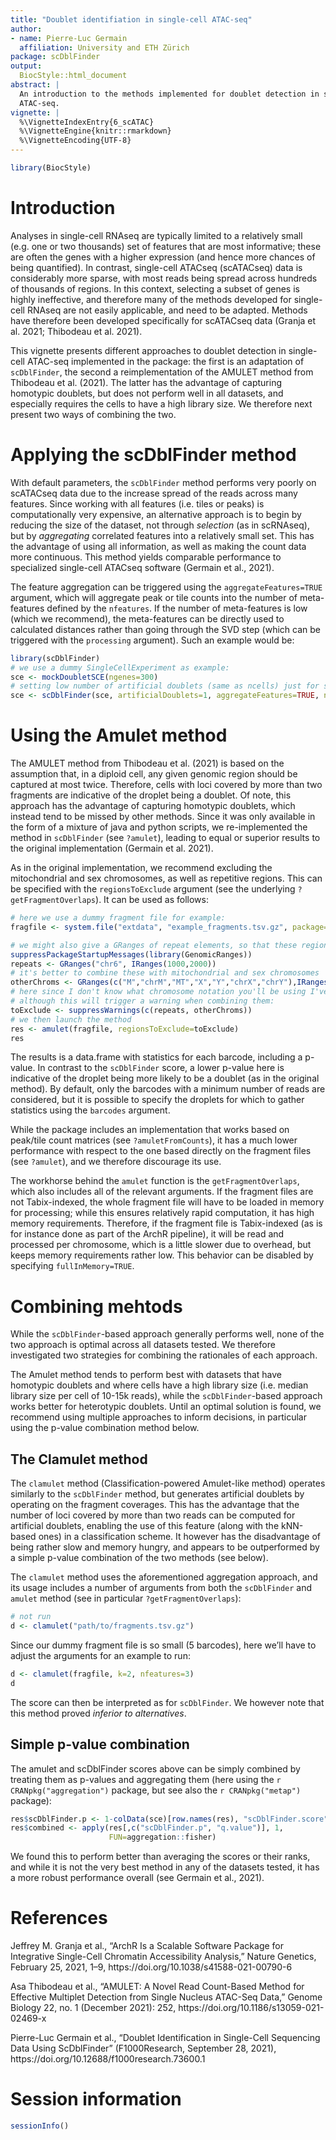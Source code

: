 ```yaml
---
title: "Doublet identifiation in single-cell ATAC-seq"
author:
- name: Pierre-Luc Germain
  affiliation: University and ETH Zürich
package: scDblFinder
output:
  BiocStyle::html_document
abstract: |
  An introduction to the methods implemented for doublet detection in single-cell
  ATAC-seq.
vignette: |
  %\VignetteIndexEntry{6_scATAC}
  %\VignetteEngine{knitr::rmarkdown}
  %\VignetteEncoding{UTF-8}
---
```


```r
library(BiocStyle)
```

# Introduction

Analyses in single-cell RNAseq are typically limited to a relatively small (e.g. one or two thousands) set of features that are most informative; these are often the genes with a higher expression (and hence more chances of being quantified).
In contrast, single-cell ATACseq (scATACseq) data is considerably more sparse, with most reads being spread across hundreds of thousands of regions.
In this context, selecting a subset of genes is highly ineffective, and therefore many of the methods developed for single-cell RNAseq are not easily applicable, and need to be adapted.
Methods have therefore been developed specifically for scATACseq data (Granja et al. 2021; Thibodeau et al. 2021).

This vignette presents different approaches to doublet detection in single-cell ATAC-seq implemented in the package: the first is an adaptation of `scDblFinder`, the second a reimplementation of the AMULET method from Thibodeau et al. (2021). The latter has the advantage of capturing homotypic doublets, but does not perform well in all datasets, and especially requires the cells to have a high library size. We therefore next present two ways of combining the two.

# Applying the scDblFinder method

With default parameters, the `scDblFinder` method performs very poorly on scATACseq data due to the increase spread of the reads across many features. Since working with all features (i.e. tiles or peaks) is computationally very expensive, an alternative approach is to begin by reducing the size of the dataset, not through _selection_ (as in scRNAseq), but by _aggregating_ correlated features into a relatively small set.
This has the advantage of using all information, as well as making the count data more continuous.
This method yields comparable performance to specialized single-cell ATACseq software (Germain et al., 2021).

The feature aggregation can be triggered using the `aggregateFeatures=TRUE` argument, which will aggregate peak or tile counts into the number of meta-features defined by the `nfeatures`.
If the number of meta-features is low (which we recommend), the meta-features can be directly used to calculated distances rather than going through the SVD step (which can be triggered with the `processing` argument). Such an example would be:

```r
library(scDblFinder)
# we use a dummy SingleCellExperiment as example:
sce <- mockDoubletSCE(ngenes=300)
# setting low number of artificial doublets (same as ncells) just for speedup:
sce <- scDblFinder(sce, artificialDoublets=1, aggregateFeatures=TRUE, nfeatures=25, processing="normFeatures")
```

# Using the Amulet method

The AMULET method from Thibodeau et al. (2021) is based on the assumption that, in a diploid cell, any given genomic region should be captured at most twice. Therefore, cells with loci covered by more than two fragments are indicative of the droplet being a doublet. Of note, this approach has the advantage of capturing homotypic doublets, which instead tend to be missed by other methods. Since it was only available in the form of a mixture of java and python scripts, we re-implemented the method in `scDblFinder` (see `?amulet`), leading to equal or superior results to the original implementation (Germain et al. 2021).

As in the original implementation, we recommend excluding the mitochondrial and sex chromosomes, as well as repetitive regions. This can be specified with the `regionsToExclude` argument (see the underlying `?getFragmentOverlaps`). It can be used as follows:

```r
# here we use a dummy fragment file for example:
fragfile <- system.file("extdata", "example_fragments.tsv.gz", package="scDblFinder")

# we might also give a GRanges of repeat elements, so that these regions are excluded:
suppressPackageStartupMessages(library(GenomicRanges))
repeats <- GRanges("chr6", IRanges(1000,2000))
# it's better to combine these with mitochondrial and sex chromosomes
otherChroms <- GRanges(c("M","chrM","MT","X","Y","chrX","chrY"),IRanges(1L,width=10^8))
# here since I don't know what chromosome notation you'll be using I've just put them all,
# although this will trigger a warning when combining them:
toExclude <- suppressWarnings(c(repeats, otherChroms))
# we then launch the method
res <- amulet(fragfile, regionsToExclude=toExclude)
res
```

The results is a data.frame with statistics for each barcode, including a p-value. In contrast to the `scDblFinder` score, a lower p-value here is indicative of the droplet being more likely to be a doublet (as in the original method).
By default, only the barcodes with a minimum number of reads are considered, but it is possible to specify the droplets for which to gather statistics using the `barcodes` argument.

While the package includes an implementation that works based on peak/tile count matrices (see `?amuletFromCounts`), it has a much lower performance with respect to the one based directly on the fragment files (see `?amulet`), and we therefore discourage its use.

The workhorse behind the `amulet` function is the `getFragmentOverlaps`, which also includes all of the relevant arguments.
If the fragment files are not Tabix-indexed, the whole fragment file will have to be loaded in memory for processing; while this ensures relatively rapid computation, it has high memory requirements. Therefore, if the fragment file is Tabix-indexed (as is for instance done as part of the ArchR pipeline), it will be read and processed per chromosome, which is a little slower due to overhead, but keeps memory requirements rather low. This behavior can be disabled by specifying `fullInMemory=TRUE`.

# Combining mehtods

While the `scDblFinder`-based approach generally performs well, none of the two approach is optimal across all datasets tested. We therefore investigated two strategies for combining the rationales of each approach.

The Amulet method tends to perform best with datasets that have homotypic doublets and where cells have a high library size (i.e. median library size per cell of 10-15k reads), while the `scDblFinder`-based approach works better for heterotypic doublets. Until an optimal solution is found, we recommend using multiple approaches to inform decisions, in particular using the p-value combination method below.

## The Clamulet method

The `clamulet` method (Classification-powered Amulet-like method) operates similarly to the `scDblFinder` method, but generates artificial doublets by operating on the fragment coverages. This has the advantage that the number of loci covered by more than two reads can be computed for artificial doublets, enabling the use of this feature (along with the kNN-based ones) in a classification scheme. It however has the disadvantage of being rather slow and memory hungry, and appears to be outperformed by a simple p-value combination of the two methods (see below).

The `clamulet` method uses the aforementioned aggregation approach, and its usage includes a number of arguments from both the `scDblFinder` and `amulet` method (see in particular `?getFragmentOverlaps`):

```r
# not run
d <- clamulet("path/to/fragments.tsv.gz")
```

Since our dummy fragment file is so small (5 barcodes), here we'll have to adjust the arguments for an example to run:

```r
d <- clamulet(fragfile, k=2, nfeatures=3)
d
```

The score can then be interpreted as for `scDblFinder`. We however note that this method proved *inferior to alternatives*.

## Simple p-value combination

The amulet and scDblFinder scores above can be simply combined by treating them as p-values and aggregating them (here using the `r CRANpkg("aggregation")` package, but see also the `r CRANpkg("metap")` package):

```r
res$scDblFinder.p <- 1-colData(sce)[row.names(res), "scDblFinder.score"]
res$combined <- apply(res[,c("scDblFinder.p", "q.value")], 1,
                      FUN=aggregation::fisher)
```

We found this to perform better than averaging the scores or their ranks, and while it is not the very best method in any of the datasets tested, it has a more robust performance overall (see Germain et al., 2021).


# References

Jeffrey M. Granja et al., “ArchR Is a Scalable Software Package for Integrative Single-Cell Chromatin Accessibility Analysis,” Nature Genetics, February 25, 2021, 1–9, https://doi.org/10.1038/s41588-021-00790-6

Asa Thibodeau et al., “AMULET: A Novel Read Count-Based Method for Effective Multiplet Detection from Single Nucleus ATAC-Seq Data,” Genome Biology 22, no. 1 (December 2021): 252, https://doi.org/10.1186/s13059-021-02469-x

Pierre-Luc Germain et al., “Doublet Identification in Single-Cell Sequencing Data Using ScDblFinder” (F1000Research, September 28, 2021), https://doi.org/10.12688/f1000research.73600.1

# Session information {-}

```r
sessionInfo()
```
